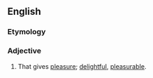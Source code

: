 ==English==

===Etymology===
{{suffix|en|pleasure|ful}}

===Adjective===
{{en-adj}}

# That gives [[pleasure]]; [[delightful]], [[pleasurable]].